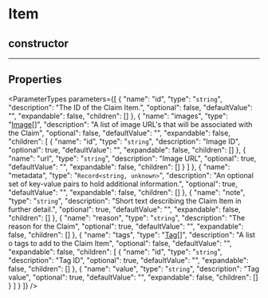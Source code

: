 
# Item

## constructor

___

## Properties

<ParameterTypes parameters={[
  {
    "name": "id",
    "type": "`string`",
    "description": "The ID of the Claim Item.",
    "optional": false,
    "defaultValue": "",
    "expandable": false,
    "children": []
  },
  {
    "name": "images",
    "type": "[Image](medusa.Image-1.mdx)[]",
    "description": "A list of image URL's that will be associated with the Claim",
    "optional": false,
    "defaultValue": "",
    "expandable": false,
    "children": [
      {
        "name": "id",
        "type": "`string`",
        "description": "Image ID",
        "optional": true,
        "defaultValue": "",
        "expandable": false,
        "children": []
      },
      {
        "name": "url",
        "type": "`string`",
        "description": "Image URL",
        "optional": true,
        "defaultValue": "",
        "expandable": false,
        "children": []
      }
    ]
  },
  {
    "name": "metadata",
    "type": "`Record<string, unknown>`",
    "description": "An optional set of key-value pairs to hold additional information.",
    "optional": true,
    "defaultValue": "",
    "expandable": false,
    "children": []
  },
  {
    "name": "note",
    "type": "`string`",
    "description": "Short text describing the Claim Item in further detail.",
    "optional": true,
    "defaultValue": "",
    "expandable": false,
    "children": []
  },
  {
    "name": "reason",
    "type": "`string`",
    "description": "The reason for the Claim",
    "optional": true,
    "defaultValue": "",
    "expandable": false,
    "children": []
  },
  {
    "name": "tags",
    "type": "[Tag](medusa.Tag.mdx)[]",
    "description": "A list o tags to add to the Claim Item",
    "optional": false,
    "defaultValue": "",
    "expandable": false,
    "children": [
      {
        "name": "id",
        "type": "`string`",
        "description": "Tag ID",
        "optional": true,
        "defaultValue": "",
        "expandable": false,
        "children": []
      },
      {
        "name": "value",
        "type": "`string`",
        "description": "Tag value",
        "optional": true,
        "defaultValue": "",
        "expandable": false,
        "children": []
      }
    ]
  }
]} />
